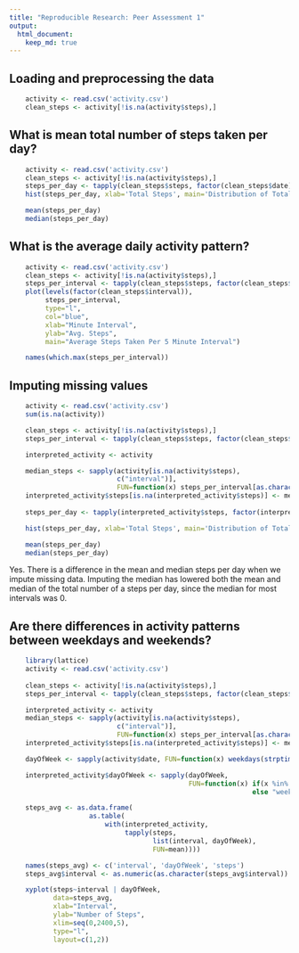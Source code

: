 ```yaml
---
title: "Reproducible Research: Peer Assessment 1"
output: 
  html_document:
    keep_md: true
---
```



## Loading and preprocessing the data
```r
    activity <- read.csv('activity.csv')
    clean_steps <- activity[!is.na(activity$steps),]
```


## What is mean total number of steps taken per day?
```r
    activity <- read.csv('activity.csv')
    clean_steps <- activity[!is.na(activity$steps),]
    steps_per_day <- tapply(clean_steps$steps, factor(clean_steps$date), FUN=sum)
    hist(steps_per_day, xlab='Total Steps', main='Distribution of Total Steps Per Day', col='red')

    mean(steps_per_day)
    median(steps_per_day)
```



## What is the average daily activity pattern?

```r
    activity <- read.csv('activity.csv')
    clean_steps <- activity[!is.na(activity$steps),]
    steps_per_interval <- tapply(clean_steps$steps, factor(clean_steps$interval), FUN=mean)
    plot(levels(factor(clean_steps$interval)), 
         steps_per_interval, 
         type="l", 
         col="blue", 
         xlab="Minute Interval", 
         ylab="Avg. Steps", 
         main="Average Steps Taken Per 5 Minute Interval")

    names(which.max(steps_per_interval))
```


## Imputing missing values

```r
    activity <- read.csv('activity.csv')
    sum(is.na(activity))

    clean_steps <- activity[!is.na(activity$steps),]
    steps_per_interval <- tapply(clean_steps$steps, factor(clean_steps$interval), FUN=median)

    interpreted_activity <- activity

    median_steps <- sapply(activity[is.na(activity$steps), 
                           c("interval")], 
                           FUN=function(x) steps_per_interval[as.character(x)])
    interpreted_activity$steps[is.na(interpreted_activity$steps)] <- median_steps
            
    steps_per_day <- tapply(interpreted_activity$steps, factor(interpreted_activity$date), FUN=sum)

    hist(steps_per_day, xlab='Total Steps', main='Distribution of Total Steps Per Day', col='red')

    mean(steps_per_day)
    median(steps_per_day)

```

Yes. There is a difference in the mean and median steps per day when we impute missing data.
Imputing the median has lowered both the mean and median of the total number of a steps per day, since the median for most intervals was 0.

## Are there differences in activity patterns between weekdays and weekends?

```r
    library(lattice)
    activity <- read.csv('activity.csv')
    
    clean_steps <- activity[!is.na(activity$steps),]
    steps_per_interval <- tapply(clean_steps$steps, factor(clean_steps$interval), FUN=median)

    interpreted_activity <- activity
    median_steps <- sapply(activity[is.na(activity$steps), 
                           c("interval")], 
                           FUN=function(x) steps_per_interval[as.character(x)])
    interpreted_activity$steps[is.na(interpreted_activity$steps)] <- median_steps

    dayOfWeek <- sapply(activity$date, FUN=function(x) weekdays(strptime(x, '%Y-%m-%d'), abbreviate=TRUE))

    interpreted_activity$dayOfWeek <- sapply(dayOfWeek, 
                                             FUN=function(x) if(x %in% c('Sat', 'Sun')) "weekend" 
                                                             else "weekday")

    steps_avg <- as.data.frame(
                    as.table(
                        with(interpreted_activity, 
                             tapply(steps, 
                                    list(interval, dayOfWeek), 
                                    FUN=mean))))

    names(steps_avg) <- c('interval', 'dayOfWeek', 'steps')
    steps_avg$interval <- as.numeric(as.character(steps_avg$interval))

    xyplot(steps~interval | dayOfWeek, 
           data=steps_avg, 
           xlab="Interval", 
           ylab="Number of Steps", 
           xlim=seq(0,2400,5), 
           type="l", 
           layout=c(1,2))
```

